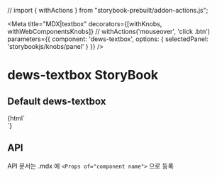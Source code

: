 // import { withActions } from "storybook-prebuilt/addon-actions.js";

<Meta
  title="MDX|textbox"
  decorators={[withKnobs, withWebComponentsKnobs]} // withActions('mouseover', 'click .btn')
  parameters={{ component: 'dews-textbox', options: { selectedPanel: 'storybookjs/knobs/panel' } }}
/>

<!-- 아래는 Doc 부분 -->
# dews-textbox StoryBook

## Default dews-textbox
<Preview>
  <Story name="dews-textbox" height="100px">
    {html`
    <div style='width: 360px'>
        <dews-box title='box'>
            <dews-search-container>
                <container-content>
                    <dews-textbox ></dews-textbox>
                    <dews-textbox title='default' ></dews-textbox>
                    <dews-textbox title='disabled' disabled></dews-textbox>
                    <dews-textbox title='readonly' readonly></dews-textbox>
                    <dews-textbox title='disabled readonly' disabled readonly></dews-textbox>
                    <dews-textbox title='placeholder' placeholder="placeholder"  ></dews-textbox>
                </container-content>
            </dews-search-container>
        </dews-box>
    </div>
    `}
  </Story>
</Preview>



## API

API 문서는 .mdx 에 `<Props of="component name">` 으로 등록

<Props of="dews-textbox" />

